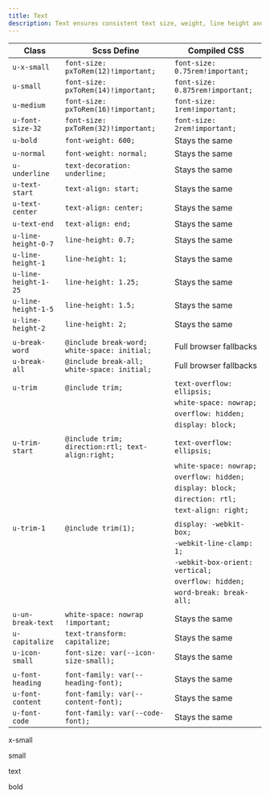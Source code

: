 ```yaml
---
title: Text
description: Text ensures consistent text size, weight, line height and breaks across our products.
---
```


| Class                | Scss Define                                       | Compiled CSS                    |
| -------------------- | ------------------------------------------------- | ------------------------------- |
| `u-x-small`          | `font-size: pxToRem(12)!important;`               | `font-size: 0.75rem!important;` |
| `u-small`            | `font-size: pxToRem(14)!important;`               | `font-size: 0.875rem!important;`|
| `u-medium`           | `font-size: pxToRem(16)!important;`               | `font-size: 1rem!important;`    |
| `u-font-size-32`     | `font-size: pxToRem(32)!important;`               | `font-size: 2rem!important;`    |
| `u-bold`             | `font-weight: 600;`                               | Stays the same                  |
| `u-normal`           | `font-weight: normal;`                            | Stays the same                  |
| `u-underline`        | `text-decoration: underline;`                     | Stays the same                  |
| `u-text-start`       | `text-align: start;`                              | Stays the same                  |
| `u-text-center`      | `text-align: center;`                             | Stays the same                  |
| `u-text-end`         | `text-align: end;`                                | Stays the same                  |
| `u-line-height-0-7`  | `line-height: 0.7;`                               | Stays the same                  |
| `u-line-height-1`    | `line-height: 1;`                                 | Stays the same                  |
| `u-line-height-1-25` | `line-height: 1.25;`                              | Stays the same                  |
| `u-line-height-1-5`  | `line-height: 1.5;`                               | Stays the same                  |
| `u-line-height-2`    | `line-height: 2;`                                 | Stays the same                  |
|                      |                                                   |                                 |
| `u-break-word`       | `@include break-word; white-space: initial;`      | Full browser fallbacks          |
| `u-break-all`        | `@include break-all; white-space: initial;`       | Full browser fallbacks          |
|                      |                                                   |                                 |
| `u-trim`             | `@include trim;`                                  | `text-overflow: ellipsis;`      |
|                      |                                                   | `white-space: nowrap;`          |
|                      |                                                   | `overflow: hidden;`             |
|                      |                                                   | `display: block;`               |
|                      |                                                   |                                 |
| `u-trim-start`       | `@include trim; direction:rtl; text-align:right;` | `text-overflow: ellipsis;`      |
|                      |                                                   | `white-space: nowrap;`          |
|                      |                                                   | `overflow: hidden;`             |
|                      |                                                   | `display: block;`               |
|                      |                                                   | `direction: rtl;`               |
|                      |                                                   | `text-align: right;`            |
|                      |                                                   |                                 |
| `u-trim-1`           | `@include trim(1);`                               | `display: -webkit-box;`         |
|                      |                                                   | `-webkit-line-clamp: 1;`        |
|                      |                                                   | `-webkit-box-orient: vertical;` |
|                      |                                                   | `overflow: hidden;`             |
|                      |                                                   | `word-break: break-all;`        |
|                      |                                                   |                                 |
| `u-un-break-text`    | `white-space: nowrap !important;`                 | Stays the same                  |
| `u-capitalize`       | `text-transform: capitalize;`                     | Stays the same                  |
| `u-icon-small`       | `font-size: var(--icon-size-small);`              | Stays the same                  |
|                      |                                                   |                                 |
| `u-font-heading`     | `font-family: var(--heading-font);`               | Stays the same                  |
| `u-font-content`     | `font-family: var(--content-font);`               | Stays the same                  |
| `u-font-code`        | `font-family: var(--code-font);`                  | Stays the same                  |
<Preview>
  <div>
    <p class="text u-x-small">x-small</p>
    <p class="text u-small">small</p>
    <p class="text">text</p>
    <p class="text u-bold">bold</p>
  </div>
</Preview>
